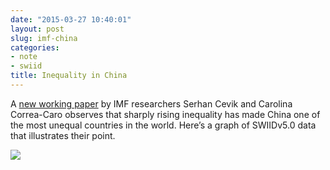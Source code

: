```yaml
---
date: "2015-03-27 10:40:01"
layout: post
slug: imf-china
categories:
- note
- swiid
title: Inequality in China
---
```


A [new working paper](http://www.imf.org/external/pubs/ft/wp/2015/wp1568.pdf) by IMF researchers Serhan Cevik and Carolina Correa-Caro observes that sharply rising inequality has made China one of the most unequal countries in the world. Here's a graph of SWIIDv5.0 data that illustrates their point.

![](images/china.jpg){fig-align="center"}
